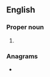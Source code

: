{{also|WM}}
==English==

===Proper noun===
{{en-proper noun}}

# {{abbreviation of|William|lang=en}}

===Anagrams===
* {{anagrams|en|M-W|MW}}